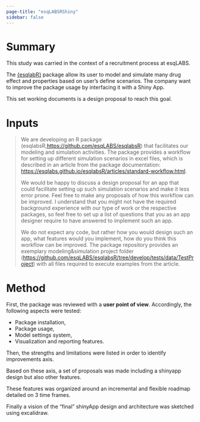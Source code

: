 ```yaml
---
page-title: "esqLABSRShiny"
sidebar: false
---
```



# Summary
This study was carried in the context of a recruitment process at esqLABS. 

The [{esqlabR}](https://github.com/esqLABS/esqlabsR) package allow its user to model and simulate many drug effect and properties based on user's define scenarios. The company want to improve the package usage by interfacing it with a Shiny App.

This set working documents is a design proposal to reach this goal.
 

# Inputs

> We are developing an R package (esqlabsR,[https://github.com/esqLABS/esqlabsR](https://github.com/esqLABS/esqlabsR)) that facilitates our modeling and simulation activities. The package provides a workflow for setting up different simulation scenarios in excel files, which is described in an article from the package documentation: [https://esqlabs.github.io/esqlabsR/articles/standard-workflow.html](https://esqlabs.github.io/esqlabsR/articles/standard-workflow.html). 
>
>We would be happy to discuss a design proposal for an app that could facilitate setting up such simulation scenarios and make it less error prone. Feel free to make any proposals of how this workflow can be improved. I understand that you might not have the required background experience with our type of work or the respective packages, so feel free to set up a list of questions that you as an app designer require to have answered to implement such an app.
>
>We do not expect any code, but rather how you would design such an app, what features would you implement, how do you think this workflow can be improved. The package repository provides an exemplary modeling&simulation project folder ([https://github.com/esqLABS/esqlabsR/tree/develop/tests/data/TestProject](https://github.com/esqLABS/esqlabsR/tree/develop/tests/data/TestProject)) with all files required to execute examples from the article.


<!-- ## Goals -->

<!-- Based on Customer Inputs, the proposals made at the end of this study should answer these questions: -->

<!-- - What are the features an app should contain to facilitate the use of the esqlabsR package ? -->
<!-- - What is the User Experience the app should be designed around ? -->
<!-- - What is the User Interface the app should have in order to guide the User Experience ? -->
<!-- - How the esqlabsR can be improved for easier use with or withou an application. -->
<!-- - How to improve current workflow for using esqlabsR ? -->

# Method

First, the package was reviewed with a **user point of view**. Accordingly, the following aspects were tested:

  - Package installation,
  - Package usage,
  - Model settings system,
  - Visualization and reporting features.
  
Then, the strengths and limitations were listed in order to identify improvements axis.

Based on these axis, a set of proposals was made including a shinyapp design but also other features.

These features was organized around an incremental and flexible roadmap detailed on 3 time frames. 

Finally a vision of the "final" shinyApp design and architecture was sketched using excalidraw.



<!-- # Results -->

<!-- As result, many proposals could be made on the following aspects: -->

<!-- - Inputs verification and storage, -->
<!-- - User Experience and Interface, -->
<!-- - Output -->
<!-- - Infrastructure and Environment -->


<!-- These proposals were ordered on a roadmap that aims to reach the goals by implementing these proposals in an incremental and flexible way. -->





